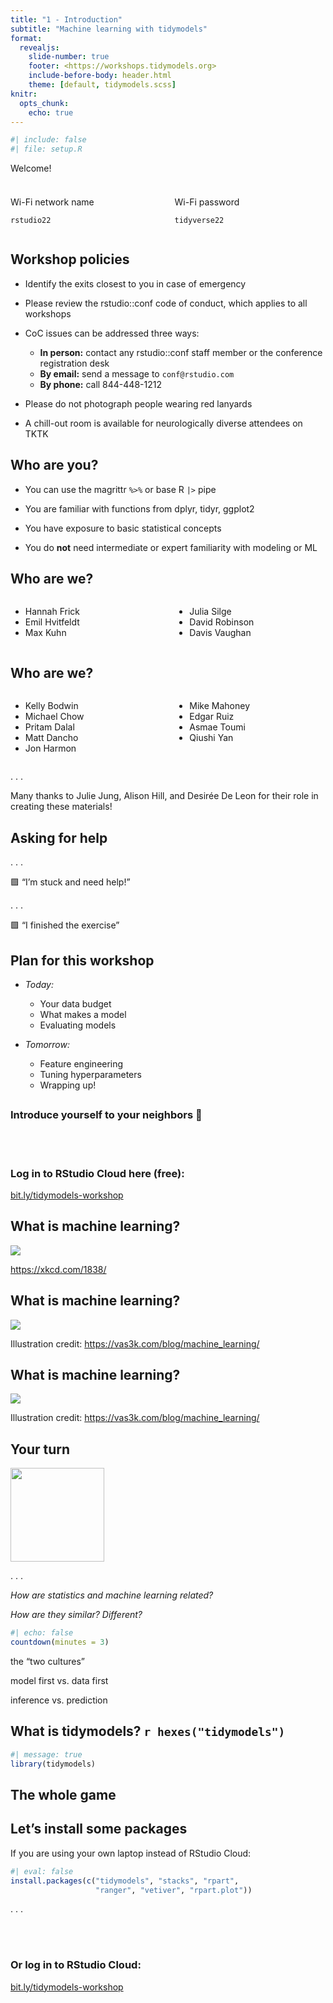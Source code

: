 ```yaml
---
title: "1 - Introduction"
subtitle: "Machine learning with tidymodels"
format:
  revealjs: 
    slide-number: true
    footer: <https://workshops.tidymodels.org>
    include-before-body: header.html
    theme: [default, tidymodels.scss]
knitr:
  opts_chunk: 
    echo: true
---
```


```r
#| include: false
#| file: setup.R
```

::: r-fit-text
Welcome!
:::

::: columns
::: {.column width="50%"}
### <i class="fa fa-wifi"></i>

Wi-Fi network name

`rstudio22`
:::

::: {.column width="50%"}
### <i class="fa fa-key"></i>

Wi-Fi password

`tidyverse22`
:::
:::

## Workshop policies {.smaller}

-   Identify the exits closest to you in case of emergency

-   Please review the rstudio::conf code of conduct, which applies to all workshops

-   CoC issues can be addressed three ways:

    -   **In person:** contact any rstudio::conf staff member or the conference registration desk
    -   **By email:** send a message to `conf@rstudio.com`
    -   **By phone:** call 844-448-1212

-   Please do not photograph people wearing red lanyards

-   A chill-out room is available for neurologically diverse attendees on TKTK

## Who are you?

-   You can use the magrittr `%>%` or base R `|>` pipe

-   You are familiar with functions from dplyr, tidyr, ggplot2

-   You have exposure to basic statistical concepts

-   You do **not** need intermediate or expert familiarity with modeling or ML

## Who are we?

::: columns
::: {.column width="50%"}
-   Hannah Frick
-   Emil Hvitfeldt
-   Max Kuhn
:::

::: {.column width="50%"}
-   Julia Silge
-   David Robinson
-   Davis Vaughan
:::
:::

## Who are we?

::: columns
::: {.column width="50%"}
-   Kelly Bodwin
-   Michael Chow
-   Pritam Dalal
-   Matt Dancho
-   Jon Harmon
:::

::: {.column width="50%"}
-   Mike Mahoney
-   Edgar Ruiz
-   Asmae Toumi
-   Qiushi Yan
:::
:::

. . .

Many thanks to Julie Jung, Alison Hill, and Desirée De Leon for their role in creating these materials!

## Asking for help

. . .

🟪 "I'm stuck and need help!"

. . .

🟩 "I finished the exercise"


## Plan for this workshop

-   *Today:* 

    - Your data budget
    - What makes a model
    - Evaluating models

-   *Tomorrow:*
    
    - Feature engineering
    - Tuning hyperparameters
    - Wrapping up!

##  {.center}

### Introduce yourself to your neighbors 👋

<br></br>

### <i class="fa fa-cloud"></i> Log in to RStudio Cloud here (free):

[bit.ly/tidymodels-workshop](http://bit.ly/tidymodels-workshop)

## What is machine learning?

![](https://imgs.xkcd.com/comics/machine_learning.png){fig-align="center"}

::: footer
<https://xkcd.com/1838/>
:::

## What is machine learning? 

![](images/what_is_ml.jpg){fig-align="center"}

::: footer
Illustration credit: <https://vas3k.com/blog/machine_learning/>
:::

## What is machine learning?

![](images/ml_illustration.jpg){fig-align="center"}

::: footer
Illustration credit: <https://vas3k.com/blog/machine_learning/>
:::

## Your turn {transition="slide-in"}

![](images/parsnip-flagger.jpg){.absolute top=0 right=0 width="150" height="150"}

. . .

*How are statistics and machine learning related?*

*How are they similar? Different?*


```r
#| echo: false
countdown(minutes = 3)
```


::: {.notes}
the "two cultures"

model first vs. data first

inference vs. prediction
:::


## What is tidymodels? `r hexes("tidymodels")`

```r
#| message: true
library(tidymodels)
```


##  {background-image="images/tm-org.png" background-size="contain"}

## The whole game

## Let's install some packages

If you are using your own laptop instead of RStudio Cloud:

```r
#| eval: false
install.packages(c("tidymodels", "stacks", "rpart", 
                   "ranger", "vetiver", "rpart.plot"))
```

. . .

<br></br>

### <i class="fa fa-cloud"></i> Or log in to RStudio Cloud:

[bit.ly/tidymodels-workshop](http://bit.ly/tidymodels-workshop)

